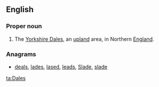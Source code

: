 {{also|dales}}
==English==
{{wikipedia|Yorkshire Dales}}

===Proper noun===
{{en-proper noun}} {{pluralonly}}

# The [[Yorkshire Dales]], an [[upland]] area, in Northern [[England]].

===Anagrams===
* [[deals#English|deals]], [[lades#English|lades]], [[lased#English|lased]], [[leads#English|leads]], [[Slade#English|Slade]], [[slade#English|slade]]

[[ta:Dales]]